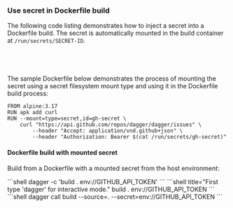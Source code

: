 ### Use secret in Dockerfile build

The following code listing demonstrates how to inject a secret into a Dockerfile build. The secret is automatically mounted in the build container at `/run/secrets/SECRET-ID`.

<Tabs groupId="language" queryString="sdk">
<TabItem value="go" label="Go">

```go file=../../../cookbook/snippets/secret-dockerfile/go/main.go
```

</TabItem>
<TabItem value="python" label="Python">

```python file=../../../cookbook/snippets/secret-dockerfile/python/main.py
```

</TabItem>
<TabItem value="typescript" label="TypeScript">

```typescript file=../../../cookbook/snippets/secret-dockerfile/typescript/index.ts
```

</TabItem>
<TabItem value="php" label="PHP">

```php file=../../../cookbook/snippets/secret-dockerfile/php/src/MyModule.php
```

</TabItem>
</Tabs>

The sample Dockerfile below demonstrates the process of mounting the secret using a secret filesystem mount type and using it in the Dockerfile build process:

```shell
FROM alpine:3.17
RUN apk add curl
RUN --mount=type=secret,id=gh-secret \
    curl "https://api.github.com/repos/dagger/dagger/issues" \
        --header "Accept: application/vnd.github+json" \
        --header "Authorization: Bearer $(cat /run/secrets/gh-secret)"
```

#### Dockerfile build with mounted secret

Build from a Dockerfile with a mounted secret from the host environment:

<Tabs groupId="shell">
<TabItem value="System shell">
```shell
dagger -c 'build . env://GITHUB_API_TOKEN'
```
</TabItem>
<TabItem value="Dagger Shell">
```shell title="First type 'dagger' for interactive mode."
build . env://GITHUB_API_TOKEN
```
</TabItem>
<TabItem value="Dagger CLI">
```shell
dagger call build --source=. --secret=env://GITHUB_API_TOKEN
```
</TabItem>
</Tabs>
